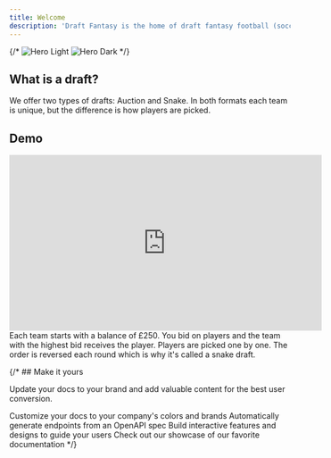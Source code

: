 ```yaml
---
title: Welcome
description: 'Draft Fantasy is the home of draft fantasy football (soccer). We offer a games for the English Premier League and Euro 2024, with more leagues coming soon.'
---
```


{/* <img
  className="block dark:hidden"
  src="/images/hero-light.svg"
  alt="Hero Light"
/>
<img
  className="hidden dark:block"
  src="/images/hero-dark.svg"
  alt="Hero Dark"
/> */}

## What is a draft?

We offer two types of drafts: Auction and Snake. In both formats each team is unique, but the difference is how players are picked.

## Demo

<iframe
  width="560"
  height="315"
  src="https://www.youtube.com/embed/4W48aPtf7Ec"
  title="Draft Fantays Demo"
  frameborder="0"
  allow="accelerometer; autoplay; clipboard-write; encrypted-media; gyroscope; picture-in-picture"
  allowfullscreen
></iframe>

<CardGroup cols={2}>
  <Card
    title="Auction"
    icon="pen-to-square"
    href="/essentials/auction"
  >
    Each team starts with a balance of £250. You bid on players and the team with the highest bid receives the player.
  </Card>
  <Card
    title="Snake"
    icon="image"
    href="/essentials/snake"
  >
    Players are picked one by one. The order is reversed each round which is why it's called a snake draft.
  </Card>
</CardGroup>

{/* ## Make it yours

Update your docs to your brand and add valuable content for the best user conversion.

<CardGroup cols={2}>
  <Card
    title="Customize Style"
    icon="palette"
    href="https://mintlify.com/docs/settings/global"
  >
    Customize your docs to your company's colors and brands
  </Card>
  <Card
    title="Reference APIs"
    icon="code"
    href="https://mintlify.com/docs/api-playground/openapi"
  >
    Automatically generate endpoints from an OpenAPI spec
  </Card>
  <Card
    title="Add Components"
    icon="screwdriver-wrench"
    href="https://mintlify.com/docs/components/accordion"
  >
    Build interactive features and designs to guide your users
  </Card>
  <Card
    title="Get Inspiration"
    icon="stars"
    href="https://mintlify.com/customers"
  >
    Check out our showcase of our favorite documentation
  </Card>
</CardGroup> */}
